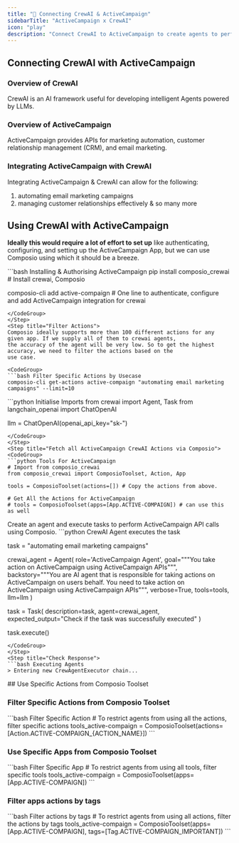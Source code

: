 ```yaml
---
title: "🚀 Connecting CrewAI & ActiveCampaign"
sidebarTitle: "ActiveCampaign x CrewAI"
icon: "play"
description: "Connect CrewAI to ActiveCampaign to create agents to perform tasks using natural language"
---
```


## Connecting CrewAI with ActiveCampaign

### Overview of CrewAI

CrewAI is an AI framework useful for developing intelligent Agents powered by LLMs.

### Overview of ActiveCampaign

ActiveCampaign provides APIs for marketing automation, customer relationship management (CRM), and email marketing.

### Integrating ActiveCampaign with CrewAI

Integrating ActiveCampaign & CrewAI can allow for the following:

1. automating email marketing campaigns
2. managing customer relationships effectively
& so many more

## Using CrewAI with ActiveCampaign

<Steps>
<Step title="Setting Up the Environment">

**Ideally this would require a lot of effort to set up** like authenticating, configuring, and setting up the ActiveCampaign App, but we can use Composio using which it should be a breeze.

<CodeGroup>
```bash Installing & Authorising ActiveCampaign
pip install composio_crewai # Install crewai, Composio 

composio-cli add active-compaign # One line to authenticate, configure and add ActiveCampaign integration for crewai
```
</CodeGroup>
</Step>
<Step title="Filter Actions">
Composio ideally supports more than 100 different actions for any given app. If we supply all of them to crewai agents, 
the accuracy of the agent will be very low. So to get the highest accuracy, we need to filter the actions based on the 
use case.

<CodeGroup>
```bash Filter Specific Actions by Usecase
composio-cli get-actions active-compaign "automating email marketing campaigns" --limit=10
```
</CodeGroup>

</Step>
<Step title="Import Base Packages">

<CodeGroup>
```python Initialise Imports
from crewai import Agent, Task
from langchain_openai import ChatOpenAI

llm = ChatOpenAI(openai_api_key="sk-<OPENAI KEY>")
```
</CodeGroup>
</Step>
<Step title="Fetch all ActiveCampaign CrewAI Actions via Composio">
<CodeGroup>
```python Tools For ActiveCampaign
# Import from composio_crewai
from composio_crewai import ComposioToolset, Action, App

tools = ComposioToolset(actions=[]) # Copy the actions from above. 

# Get All the Actions for ActiveCampaign
# tools = ComposioToolset(apps=[App.ACTIVE-COMPAIGN]) # can use this as well
```
</CodeGroup>
</Step>
<Step title="Execute the Agent">
Create an agent and execute tasks to perform ActiveCampaign API calls using Composio. 
<CodeGroup>
```python CrewAI Agent executes the task

task = "automating email marketing campaigns"

crewai_agent = Agent(
    role='ActiveCampaign Agent',
    goal="""You take action on ActiveCampaign using ActiveCampaign APIs""",
    backstory="""You are AI agent that is responsible for taking actions on ActiveCampaign on users behalf. You need to take action on ActiveCampaign using ActiveCampaign APIs""",
    verbose=True,
    tools=tools,
    llm=llm
)

task = Task(
    description=task,
    agent=crewai_agent,
    expected_output="Check if the task was successfully executed"
)

task.execute()
```
</CodeGroup>
</Step>
<Step title="Check Response">
```bash Executing Agents
> Entering new CrewAgentExecutor chain...
```
</Step>
</Steps>
## Use Specific Actions from Composio Toolset

### Filter Specific Actions from Composio Toolset

<CodeGroup>
```bash Filter Specific Action
# To restrict agents from using all the actions, filter specific actions
tools_active-compaign = ComposioToolset(actions=[Action.ACTIVE-COMPAIGN_{ACTION_NAME}])
```
</CodeGroup>

### Use Specific Apps from Composio Toolset
<CodeGroup>
```bash Filter Specific App
# To restrict agents from using all tools, filter specific tools
tools_active-compaign = ComposioToolset(apps=[App.ACTIVE-COMPAIGN])
```
</CodeGroup>

### Filter apps actions by tags 
<CodeGroup>
```bash Filter actions by tags
# To restrict agents from using all actions, filter the actions by tags
tools_active-compaign = ComposioToolset(apps=[App.ACTIVE-COMPAIGN], tags=[Tag.ACTIVE-COMPAIGN_IMPORTANT])
```
</CodeGroup>
